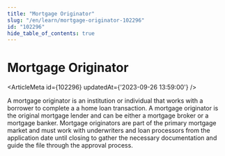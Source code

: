 ```yaml
---
title: "Mortgage Originator"
slug: "/en/learn/mortgage-originator-102296"
id: "102296"
hide_table_of_contents: true
---
```



# Mortgage Originator

<ArticleMeta id={102296} updatedAt={'2023-09-26 13:59:00'} />
<div className='border-solid border-b border-t-0 my-4 border-[var(--ifm-color-gray-300)]' />

A mortgage originator is an institution or individual that works with a borrower to complete a a home loan transaction. A mortgage originator is the original mortgage lender and can be either a mortgage broker or a mortgage banker. Mortgage originators are part of the primary mortgage market and must work with underwriters and loan processors from the application date until closing to gather the necessary documentation and guide the file through the approval process.

